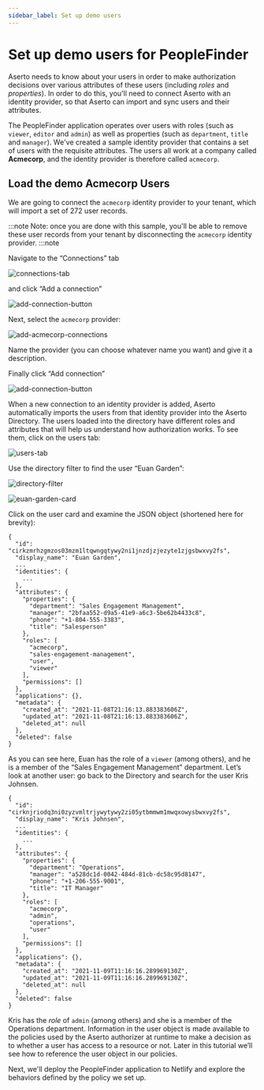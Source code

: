 ```yaml
---
sidebar_label: Set up demo users
---
```


# Set up demo users for PeopleFinder

Aserto needs to know about your users in order to make authorization decisions over
various attributes of these users (including _roles_ and _properties_). In order to do this,
you'll need to connect Aserto with an identity provider, so that Aserto can import and sync users
and their attributes.

The PeopleFinder application operates over users with roles (such as `viewer`, `editor` and `admin`)
as well as properties (such as `department`, `title` and `manager`). We've created a sample
identity provider that contains a set of users with the requisite attributes. The users
all work at a company called **Acmecorp**, and the identity provider is therefore called `acmecorp`.

## Load the demo Acmecorp Users

We are going to connect the `acmecorp` identity provider to your tenant, which will import
a set of 272 user records.

:::note
Note: once you are done with this sample, you'll be able to remove these user
records from your tenant by disconnecting the `acmecorp` identity provider.
:::note

Navigate to the “Connections” tab

![connections-tab](/getting-started-acmecorp/connections-tab.png)

and click “Add a connection”

![add-connection-button](/getting-started-acmecorp/add-connection-button.png)

Next, select the `acmecorp` provider:

![add-acmecorp-connections](/getting-started-acmecorp/add-acmecorp-connections.png)

Name the provider (you can choose whatever name you want) and give it a description.

Finally click “Add connection”

![add-connection-button](/getting-started-acmecorp/add-connection-button.png)

When a new connection to an identity provider is added, Aserto automatically imports the users from that identity provider into the Aserto Directory. The users loaded into the directory have different roles and attributes that will help us understand how authorization works. To see them, click on the users tab:

![users-tab](/getting-started-acmecorp/users-tab.png)

Use the directory filter to find the user “Euan Garden”:

![directory-filter](/getting-started-acmecorp/directory-filter.png)

![euan-garden-card](/getting-started-acmecorp/euan-garden-card.png)

Click on the user card and examine the JSON object (shortened here for brevity):

```
{
  "id": "cirkzmrhzgmzos03mzm1ltqwngqtywy2ni1jnzdjzjezyte1zjgsbwxvy2fs",
  "display_name": "Euan Garden",
  ...
  "identities": {
    ...
  },
  "attributes": {
    "properties": {
      "department": "Sales Engagement Management",
      "manager": "2bfaa552-d9a5-41e9-a6c3-5be62b4433c8",
      "phone": "+1-804-555-3383",
      "title": "Salesperson"
    },
    "roles": [
      "acmecorp",
      "sales-engagement-management",
      "user",
      "viewer"
    ],
    "permissions": []
  },
  "applications": {},
  "metadata": {
    "created_at": "2021-11-08T21:16:13.883383606Z",
    "updated_at": "2021-11-08T21:16:13.883383606Z",
    "deleted_at": null
  },
  "deleted": false
}
```

As you can see here, Euan has the role of a `viewer` (among others), and he is a member of the “Sales Engagement Management” department. Let’s look at another user: go back to the Directory and search for the user Kris Johnsen.

```
{
  "id": "cirknjriodq3ni0zyzvmltrjywytywy2zi05ytbmmwm1mwqxowysbwxvy2fs",
  "display_name": "Kris Johnsen",
  ...
  "identities": {
    ...
  },
  "attributes": {
    "properties": {
      "department": "Operations",
      "manager": "a528dc1d-0042-484d-81cb-dc58c95d8147",
      "phone": "+1-206-555-9001",
      "title": "IT Manager"
    },
    "roles": [
      "acmecorp",
      "admin",
      "operations",
      "user"
    ],
    "permissions": []
  },
  "applications": {},
  "metadata": {
    "created_at": "2021-11-09T11:16:16.289969130Z",
    "updated_at": "2021-11-09T11:16:16.289969130Z",
    "deleted_at": null
  },
  "deleted": false
}
```

Kris has the _role_ of `admin` (among others) and she is a member of the Operations department. Information in the user object is made available to the policies used by the Aserto authorizer at runtime to make a decision as to whether a user has access to a resource or not. Later in this tutorial we’ll see how to reference the user object in our policies.

Next, we'll deploy the PeopleFinder application to Netlify and explore the behaviors defined by the policy we set up.
